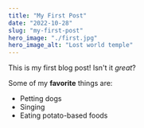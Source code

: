 ```yaml
---
title: "My First Post"
date: "2022-10-28"
slug: "my-first-post"
hero_image: "./first.jpg"
hero_image_alt: "Lost world temple"
---
```


This is my first blog post! Isn't it *great*?

Some of my **favorite** things are:

* Petting dogs
* Singing
* Eating potato-based foods